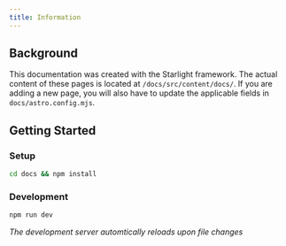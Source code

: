 ```yaml
---
title: Information
---
```


## Background

This documentation was created with the Starlight framework. The actual content of these pages is located at `/docs/src/content/docs/`. If you are adding a new page, you will also have to update the applicable fields in `docs/astro.config.mjs`.

## Getting Started

### Setup 
```bash
cd docs && npm install
```

### Development
```bash
npm run dev
```

*The development server automtically reloads upon file changes*